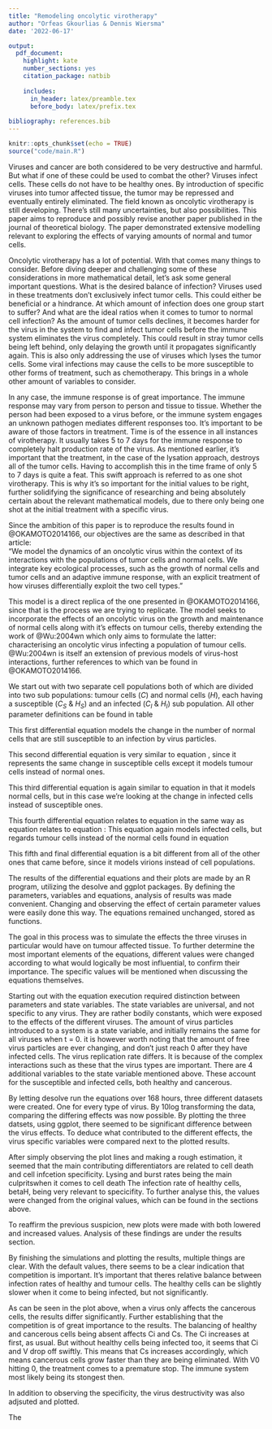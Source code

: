 ```yaml
---
title: "Remodeling oncolytic virotherapy"
author: "Orfeas Gkourlias & Dennis Wiersma"
date: '2022-06-17'

output: 
  pdf_document: 
    highlight: kate
    number_sections: yes
    citation_package: natbib
    
    includes: 
      in_header: latex/preamble.tex
      before_body: latex/prefix.tex
      
bibliography: references.bib
---
```


```r
knitr::opts_chunk$set(echo = TRUE)
source("code/main.R")
```

\newpage
\section{Introduction}

Viruses and cancer are both considered to be very destructive and harmful. But what if one of these could be used to combat the other? Viruses infect cells. These cells do not have to be healthy ones. By introduction of specific viruses into tumor affected tissue, the tumor may be repressed and eventually entirely eliminated. The field known as oncolytic virotherapy is still developing. There's still many uncertainties, but also possibilities. This paper aims to reproduce and possibly revise another paper published in the journal of theoretical biology. The paper demonstrated extensive modelling relevant to exploring the effects of varying amounts of normal and tumor cells.

Oncolytic virotherapy has a lot of potential. With that comes many things to consider. Before diving deeper and challenging some of these considerations in more mathematical detail, let's ask some general important questions. What is the desired balance of infection? Viruses used in these treatments don't exclusively infect tumor cells. This could either be beneficial or a hindrance. At which amount of infection does one group start to suffer? And what are the ideal ratios when it comes to tumor to normal cell infection? As the amount of tumor cells declines, it becomes harder for the virus in the system to find and infect tumor cells before the immune system eliminates the virus completely. This could result in stray tumor cells being left behind, only delaying the growth until it propagates significantly again. This is also only addressing the use of viruses which lyses the tumor cells. Some viral infections may cause the cells to be more susceptible to other forms of treatment, such as chemotherapy. This brings in a whole other amount of variables to consider.

In any case, the immune response is of great importance. The immune response may vary from person to person and tissue to tissue. Whether the person had been exposed to a virus before, or the immune system engages an unknown pathogen mediates different responses too. It's important to be aware of those factors in treatment. Time is of the essence in all instances of virotherapy. It usually takes 5 to 7 days for the immune response to completely halt production rate of the virus. As mentioned earlier, it's important that the treatment, in the case of the lysation approach, destroys all of the tumor cells. Having to accomplish this in the time frame of only 5 to 7 days is quite a feat. This swift approach is referred to as one shot virotherapy. This is why it's so important for the initial values to be right, further solidifying the significance of researching and being absolutely certain about the relevant mathematical models, due to there only being one shot at the initial treatment with a specific virus.

\newpage

\section{Methods}

Since the ambition of this paper is to reproduce the results found in @OKAMOTO2014166, our objectives are the same as described in that article:  
"We model the dynamics of an oncolytic virus within the context of its interactions with the populations of tumor cells and normal cells. We integrate key ecological processes, such as the growth of normal cells and tumor cells and an adaptive immune response, with an explicit treatment of how viruses differentially exploit the two cell types."

\subsection{Variables}

\begin{table}[h]
\begin{tabular}{ |l||l|l|  }
  \hline
  \textbf{Variable} & \textbf{Explanation} & \textbf{Unit} \\
  \hline
  \hline
  $t$ & Time & hr\textsuperscript{-1} \\
  \hline
  $H$ & Normal (Healthy) cell type & - \\
  \hline
  $C$ & Tumour (Cancerous) cell type & - \\
  \hline
  $H_S$ & Normal cell that is susceptible & - \\
  \hline
  $H_I$ & Normal cell that is infected & - \\
  \hline
  $C_S$ & Tumour cell that is susceptible & - \\
  \hline
  $C_I$ & Tumour cell that is infected & - \\
  \hline
  $K_H$ & Carrying capacity of normal cells & cells \\
  \hline
  $K_C$ & Carrying capacity of tumour cells & cells \\
  \hline
  $\beta_H$ & Infection rate of normal cells & viruses cell\textsuperscript{-1} hr\textsuperscript{-1}\\
  \hline
  $\beta_C$ & Infection rate of tumour cells & viruses cell\textsuperscript{-1} hr\textsuperscript{-1} \\
  \hline
  $\lambda_H$ & Lysing rate of normal cells & cell\textsuperscript{-1} hr\textsuperscript{-1} \\
  \hline
  $\lambda_C$ & Lysing rate of tumour cells & cell\textsuperscript{-1} hr\textsuperscript{-1}\\
  \hline
  $b_{H}$ & Burst size of normal cells & - \\
  \hline
  $b_C$ & Burst size of tumour cells & - \\
  \hline
  $r_H$ & Per-capita growth rate of normal cells & hr\textsuperscript{-1}\\
  \hline
  $r_C$ & Per-capita growth rate of tumour cells & hr\textsuperscript{-1}\\
  \hline
  $\omega$ & Rate of neutralisation by innate immune response & virus\textsuperscript{-1} hr\textsuperscript{-1}\\
  \hline
  $v$ & Virions & - \\
  \hline
\end{tabular}
\caption{All variables and their respective explanations}
\label{table:vars}
\end{table}


\subsection{Equations}
This model is a direct replica of the one presented in @OKAMOTO2014166, since that is the process we are trying to replicate. The model seeks to incorporate the effects of an oncolytic virus on the growth and maintenance of normal cells along with it's effects on tumour cells, thereby extending the work of @Wu:2004wn which only aims to formulate the latter: characterising an oncolytic virus infecting a population of tumour cells. @Wu:2004wn is itself an extension of previous models of virus-host interactions, further references to which van be found in @OKAMOTO2014166.

We start out with two separate cell populations both of which are divided into two sub populations: tumour cells ($C$) and normal cells ($H$), each having a susceptible ($C_S$ & $H_S$) and an infected ($C_I$ & $H_I$) sub population. All other parameter definitions can be found in table \ref{table:vars}

\subsubsection{Normal susceptible cell count}
This first differential equation models the change in the number of normal cells that are still susceptible to an infection by virus particles. 

\begin{equation} \label{eq:dHs} 
  \frac{dH_{S}}{dt} = r_H H_S (1 - \frac{(H_S + H_I)}{K_H}) - H_S \beta_H v
\end{equation}

\subsubsection{Tumour susceptible cell count}
This second differential equation is very similar to equation \eqref{eq:dHs}, since it represents the same change in susceptible cells except it models tumour cells instead of normal ones.

\begin{equation} \label{eq:dCs} 
  \frac{dC_S}{dt} = r_C C_S (1 - \frac{(C_S + C_I)}{K_C}) - C_S \beta_C v
\end{equation}

\subsubsection{Normal infected cell count}
This third differential equation is again similar to equation \eqref{eq:dHs} in that it models normal cells, but in this case we're looking at the change in infected cells instead of susceptible ones.

\begin{equation} \label{eq:dHI} 
  \frac{dH_I}{dt} = \beta_H H_S v - \lambda_H H_I
\end{equation}

\subsubsection{Tumour infected cell count}
This fourth differential equation relates to equation \eqref{eq:dHI} in the same way as equation \eqref{eq:dCs} relates to equation \eqref{eq:dHs}: This equation again models infected cells, but regards tumour cells instead of the normal cells found in equation \eqref{eq:dHI}

\begin{equation} \label{eq:dCI} 
  \frac{dC_I}{dt} = \beta_C C_S v - \lambda_C C_I
\end{equation}

\subsubsection{Virion count}
This fifth and final differential equation is a bit different from all of the other ones that came before, since it models virions instead of cell populations. 

\begin{equation} \label{eq:dv} 
  \frac{dv}{dt} = b_C \lambda_C C_I + b_H b_C \lambda_H H_I - \beta_H H_S v - \beta_C C_S - \omega v
\end{equation}

\newpage

\subsection{Equation realisation}
The results of the differential equations and their plots are made by an R program, 
utilizing the desolve and ggplot packages.
By defining the parameters, variables and equations, analysis of results
was made convenient. Changing and observing the effect of certain parameter 
values were easily done this way. The equations remained unchanged, stored as functions.

The goal in this process was to simulate the effects the three viruses 
in particular would have on tumour affected tissue. 
To further determine the most important elements of the equations, 
different values were changed according to what would logically be most 
influential, to confirm their importance. The specific values will be mentioned 
when discussing the equations themselves.


Starting out with the equation execution required
distinction between parameters and state variables. 
The state variables are universal, and not specific to any virus.
They are rather bodily constants, which were exposed to the effects of the different viruses.
The amount of virus particles introduced to a system is a state variable, and 
initially remains the same for all viruses when t = 0. it is however worth noting
that the amount of free virus particles are ever changing, and don't 
just reach 0 after they have infected cells. The virus replication rate differs.
It is because of the complex interactions such as these that the virus types are important.
There are 4 additional variables to the state variable mentioned above. These
account for the susceptible and infected cells, both healthy and cancerous.

By letting desolve run the equations over 168 hours, three different datasets 
were created. One for every type of virus. By 10log transforming the data,
comparing the differing effects was now possible. By plotting the three datsets,
using ggplot, there seemed to be significant difference between the virus effects.
To deduce what contributed to the different effects, the virus specific 
variables were compared next to the plotted results.

After simply observing the plot lines and making a rough estimation, 
it seemed that the main contributing differentiators are related to cell death
and cell infcetion specificity.
Lysing and burst rates being the main culpritswhen it comes to cell death
The infection rate of healthy cells, betaH, 
being very relevant to specicifity. To further analyse this, the
values were changed from the original values, which can be found in the sections above.

To reaffirm the previous suspicion, new plots were made with both lowered and 
increased values. Analysis of these findings are under the results section.
\newpage

\section{Results}
By finishing the simulations and plotting the results, multiple things are clear.
With the default values, there seems to be a clear indication that competition
is important. It's important that theres relative balance between infection rates of 
healthy and tumour cells. The healthy cells can be slightly slower when it come to
being infected, but not significantly.

As can be seen in the plot above, when a virus only affects the cancerous cells,
the results differ significantly. Further establishing that the competition 
is of great importance to the results. The balancing of healthy and cancerous
cells being absent affects Ci and Cs. The Ci increases at first, as usual. But
without healthy cells being infected too, it seems that Ci and V drop off swiftly.
This means that Cs increases accordingly, which means cancerous cells grow faster
than they are being eliminated. With V0 hitting 0, the treatment comes to a premature
stop. The immune system most likely being its stongest then. 

In addition to observing the specificity, the virus destructivity was also adjsuted
and plotted.

\newpage

\section{Discussion}
The 

\newpage

\section{Conclusion}

\newpage

\section{Bibliography}

